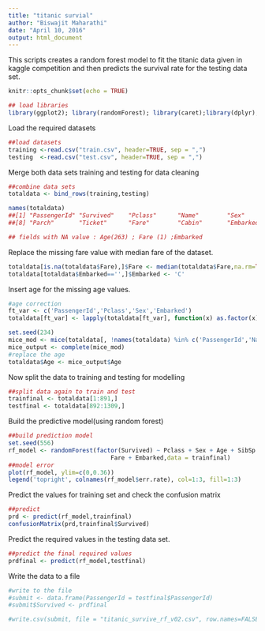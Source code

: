 ```yaml
---
title: "titanic survial"
author: "Biswajit Maharathi"
date: "April 10, 2016"
output: html_document
---
```


This scripts creates a random forest model to fit the titanic data given in kaggle competition and then predicts the survival rate for the testing data set.
```r
knitr::opts_chunk$set(echo = TRUE)
```
```r
## load libraries 
library(ggplot2); library(randomForest); library(caret);library(dplyr);library(mice)
```

Load the required datasets 
```r
##load datasets
training <-read.csv("train.csv", header=TRUE, sep = ",")
testing  <-read.csv("test.csv", header=TRUE, sep = ",")
```
Merge both data sets training and testing for data cleaning 
```r
##combine data sets 
totaldata <- bind_rows(training,testing)
```
```r
names(totaldata)
##[1] "PassengerId" "Survived"    "Pclass"      "Name"        "Sex"         "Age"         "SibSp"      
##[8] "Parch"       "Ticket"      "Fare"        "Cabin"       "Embarked"   
```

```r
## fields with NA value : Age(263) ; Fare (1) ;Embarked 
```
Replace the missing fare value with median fare of the dataset.
```r
totaldata[is.na(totaldata$Fare),]$Fare <- median(totaldata$Fare,na.rm=TRUE)
totaldata[totaldata$Embarked=='',]$Embarked <- 'C'
```
Insert age for the missing age values. 
```r
#age correction 
ft_var <- c('PassengerId','Pclass','Sex','Embarked')
totaldata[ft_var] <- lapply(totaldata[ft_var], function(x) as.factor(x))

set.seed(234)
mice_mod <- mice(totaldata[, !names(totaldata) %in% c('PassengerId','Name','Ticket','Cabin','Survived')], method='rf') 
mice_output <- complete(mice_mod)
#replace the age
totaldata$Age <- mice_output$Age
```
Now split the data to training and testing for modelling 

```r
##split data again to train and test
trainfinal <- totaldata[1:891,]
testfinal <- totaldata[892:1309,]
```

Build the predictive model(using random forest)
```r
##build prediction model
set.seed(556)
rf_model <- randomForest(factor(Survived) ~ Pclass + Sex + Age + SibSp + Parch + 
                             Fare + Embarked,data = trainfinal)
##model error 
plot(rf_model, ylim=c(0,0.36))
legend('topright', colnames(rf_model$err.rate), col=1:3, fill=1:3)

```
Predict the values for training set and check the confusion matrix 
```r
##predict 
prd <- predict(rf_model,trainfinal)
confusionMatrix(prd,trainfinal$Survived)
```

Predict the required values in the testing data set. 
```r
##predict the final required values 
prdfinal <- predict(rf_model,testfinal)
```
Write the data to a file 
```r
#write to the file 
#submit <- data.frame(PassengerId = testfinal$PassengerId)
#submit$Survived <- prdfinal

#write.csv(submit, file = "titanic_survive_rf_v02.csv", row.names=FALSE)
```


